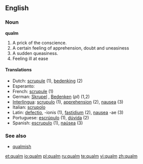 {{see|Qualm}}
==English==

===Noun===
'''qualm'''

# A prick of the conscience.
# A certain feeling of apprehension, doubt and uneasiness
# A sudden queasiness.
# Feeling ill at ease

====Translations====
*Dutch: [[scrupule]] {{f}} (1), [[bedenking]] {{f}} (2)
*Esperanto: [[]]
*French: [[scrupule]] (1)
*German: [[Skrupel]] {{m}}, [[Bedenken]] {{n}} (''pl'') (1,2)
*[[Interlingua]]: [[scrupulo]] (1), [[apprehension]] (2), [[nausea]] (3)
*Italian: [[scrupolo]]
*Latin: [[defectio]], -ionis (1), [[fastidium]] (2), [[nausea]] -ae (3)
*Portuguese: [[escrúpulo]] (1), [[dúvida]] (2)
*Spanish: [[escrupulo]] (1), [[naúsea]] (3)

===See also===
*[[qualmish]]

[[et:qualm]]
[[io:qualm]]
[[pl:qualm]]
[[ru:qualm]]
[[te:qualm]]
[[vi:qualm]]
[[zh:qualm]]